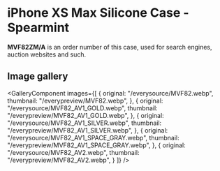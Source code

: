 
# iPhone XS Max Silicone Case - Spearmint

<Callout type='info' emoji='👉🏻'>**MVF82ZM/A** is an order number of this case, used for search engines, auction websites and such.</Callout>

## Image gallery

<GalleryComponent
    images={[
      {
        original: "/everysource/MVF82.webp",
        thumbnail: "/everypreview/MVF82.webp",
      },
      {
        original: "/everysource/MVF82_AV1_GOLD.webp",
        thumbnail: "/everypreview/MVF82_AV1_GOLD.webp",
      },
      {
        original: "/everysource/MVF82_AV1_SILVER.webp",
        thumbnail: "/everypreview/MVF82_AV1_SILVER.webp",
      },
      {
        original: "/everysource/MVF82_AV1_SPACE_GRAY.webp",
        thumbnail: "/everypreview/MVF82_AV1_SPACE_GRAY.webp",
      },
      {
        original: "/everysource/MVF82_AV2.webp",
        thumbnail: "/everypreview/MVF82_AV2.webp",
      }
    ]}
  />
